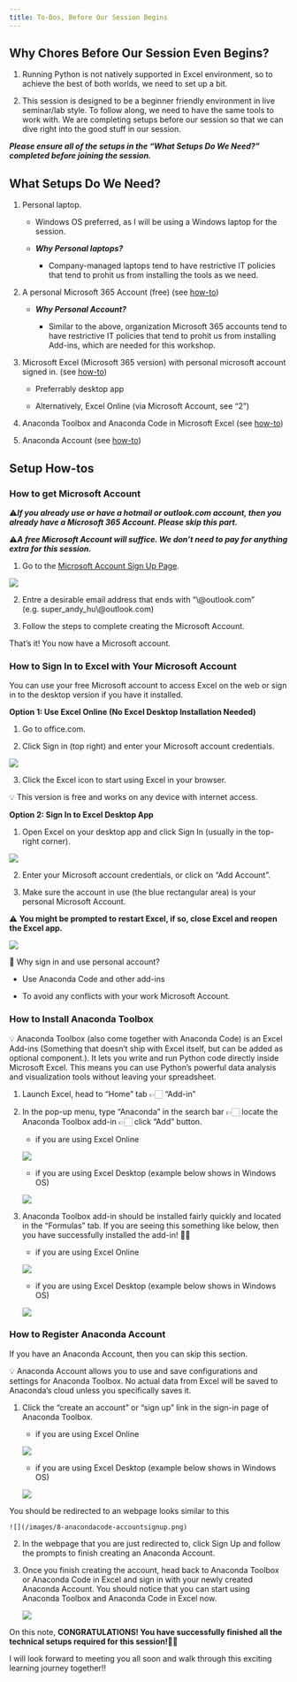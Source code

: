 ```yaml
---
title: To-Dos, Before Our Session Begins
---
```


## Why Chores Before Our Session Even Begins?

1. Running Python is not natively supported in Excel environment, so to achieve the best of both worlds, we need to set up a bit.

2. This session is designed to be a beginner friendly environment in live seminar/lab style. To follow along, we need to have the same tools to work with. We are completing setups before our session so that we can dive right into the good stuff in our session. 

***Please ensure all of the setups in the "What Setups Do We Need?" completed before joining the session.***

## What Setups Do We Need? 

1. Personal laptop.

    - Windows OS preferred, as I will be using a Windows laptop for the session.

    - ***Why Personal laptops?***
      
      - Company-managed laptops tend to have restrictive IT policies that tend to prohit us from installing the tools as we need.

2. A personal Microsoft 365 Account (free) (see [how-to](#how-to-get-microsoft-account))

    - ***Why Personal Account?***
      
      - Similar to the above, organization Microsoft 365 accounts tend to have restrictive IT policies that tend to prohit us from installing Add-ins, which are needed for this workshop.

3. Microsoft Excel (Microsoft 365 version) with personal microsoft account signed in. (see [how-to](#how-to-sign-in-to-excel-with-your-microsoft-account))

    - Preferrably desktop app
    
    - Alternatively, Excel Online (via Microsoft Account, see "2")

4. Anaconda Toolbox and Anaconda Code in Microsoft Excel (see [how-to](#how-to-install-anaconda-toolbox))

5. Anaconda Account (see [how-to](#how-to-register-anaconda-account))


## Setup How-tos

### How to get Microsoft Account

⚠️***If you already use or have a hotmail or outlook.com account, then you already have a Microsoft 365 Account. Please skip this part.***

⚠️***A free Microsoft Account will suffice. We don't need to pay for anything extra for this session.***

1. Go to the [Microsoft Account Sign Up Page](https://signup.live.com/?lic=1).

![](/images/1-m365-signup.png)

2. Entre a desirable email address that ends with "\\@outlook.com" (e.g. super_andy_hu\\@outlook.com) 

3. Follow the steps to complete creating the Microsoft Account.

That’s it! You now have a Microsoft account.

### How to Sign In to Excel with Your Microsoft Account

You can use your free Microsoft account to access Excel on the web or sign in to the desktop version if you have it installed.

**Option 1: Use Excel Online (No Excel Desktop Installation Needed)**

1. Go to office.com.

2. Click Sign in (top right) and enter your Microsoft account credentials.

![](/images/2-m365-signin.png)

3. Click the Excel icon to start using Excel in your browser.

💡 This version is free and works on any device with internet access.

**Option 2: Sign In to Excel Desktop App**

1. Open Excel on your desktop app and click Sign In (usually in the top-right corner).

![](/images/3-exceldesktop-signin.png)

2. Enter your Microsoft account credentials, or click on "Add Account".

3. Make sure the account in use (the blue rectangular area) is your personal Microsoft Account.

⚠️ **You might be prompted to restart Excel, if so, close Excel and reopen the Excel app.**

![](/images/4-exceldesktop-signinrestart.png)

🧠 Why sign in and use personal account?

- Use Anaconda Code and other add-ins

- To avoid any conflicts with your work Microsoft Account.

### How to Install Anaconda Toolbox

💡 Anaconda Toolbox (also come together with Anaconda Code) is an Excel Add-ins (Something that doesn't ship with Excel itself, but can be added as optional component.). It lets you write and run Python code directly inside Microsoft Excel. This means you can use Python’s powerful data analysis and visualization tools without leaving your spreadsheet.

1. Launch Excel, head to "Home" tab 👉🏻 "Add-in" 

2. In the pop-up menu, type "Anaconda" in the search bar 👉🏻 locate the Anaconda Toolbox add-in 👉🏻 click "Add" button.

    - if you are using Excel Online 

    ![](/images/5-anacondacode-onlineinstall.png)

    - if you are using Excel Desktop (example below shows in Windows OS)

    ![](/images/5-anacondacode-desktopinstall.png)


3. Anaconda Toolbox add-in should be installed fairly quickly and located in the "Formulas" tab. If you are seeing this something like below, then you have successfully installed the add-in! 🎉🎉

    - if you are using Excel Online 

    ![](/images/6-anacondacode-onlineinstalled.png)

    - if you are using Excel Desktop (example below shows in Windows OS)

    ![](/images/6-anacondacode-desktopinstalled.png)


### How to Register Anaconda Account

If you have an Anaconda Account, then you can skip this section.

💡 Anaconda Account allows you to use and save configurations and settings for Anaconda Toolbox. No actual data from Excel will be saved to Anaconda's cloud unless you specifically saves it.

1. Click the "create an account" or "sign up" link in the sign-in page of Anaconda Toolbox. 

    - if you are using Excel Online 

    ![](/images/7-anacondacode-onlinesignup.png)
    
    - if you are using Excel Desktop (example below shows in Windows OS)

    ![](/images/7-anacondacode-desktopsignup.png)

  You should be redirected to an webpage looks similar to this

    ![](/images/8-anacondacode-accountsignup.png)

2. In the webpage that you are just redirected to, click Sign Up and follow the prompts to finish creating an Anaconda Account.

3. Once you finish creating the account, head back to Anaconda Toolbox or Anaconda Code in Excel and sign in with your newly created Anaconda Account. You should notice that you can start using Anaconda Toolbox and Anaconda Code in Excel now. 

    ![](/images/9-anacondacode-signincomplete.png)

On this note, **CONGRATULATIONS! You have successfully finished all the technical setups required for this session!**🎉🎉 

I will look forward to meeting you all soon and walk through this exciting learning journey together!!